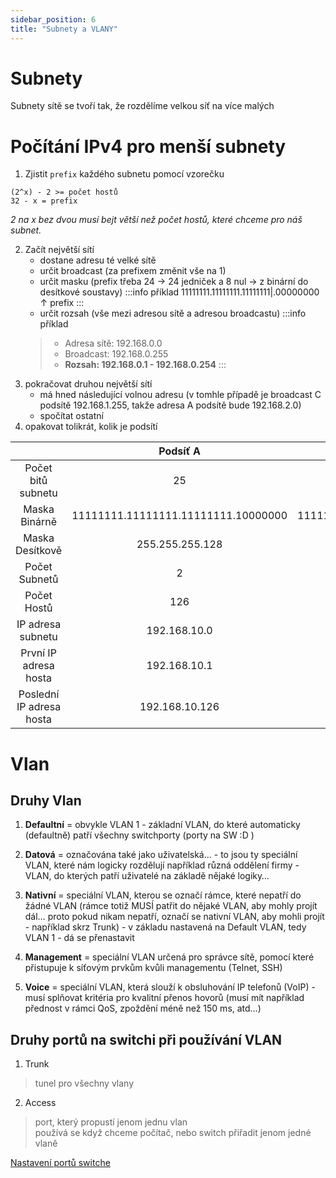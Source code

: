 ```yaml
---
sidebar_position: 6
title: "Subnety a VLANY"
---
```


# Subnety

Subnety sítě se tvoří tak, že rozdělíme velkou síť na více malých 

# Počítání IPv4 pro menší subnety 
1. Zjistit `prefix` každého subnetu pomocí vzorečku

```
(2^x) - 2 >= počet hostů
32 - x = prefix
```
*2 na x bez dvou musí bejt větší než počet hostů, které chceme pro náš subnet.*


2. Začít největší sítí
    * dostane adresu té velké sítě
    * určit broadcast (za prefixem změnit vše na 1)
    * určit masku (prefix třeba 24 -> 24 jedniček a 8 nul -> z binární do desítkové soustavy)
    :::info příklad
        11111111.11111111.11111111|.00000000
                                  ↑
                                prefix
    :::
    * určit rozsah (vše mezi adresou sítě a adresou broadcastu)
    :::info příklad
    > - Adresa sítě: 192.168.0.0
    > - Broadcast: 192.168.0.255
    > - **Rozsah: 192.168.0.1 - 192.168.0.254**
    :::
3. pokračovat druhou největší sítí
    *    má hned následující volnou adresu (v tomhle případě je broadcast C podsítě 192.168.1.255, takže adresa A podsítě bude 192.168.2.0)
    * spočítat ostatní
4. opakovat tolikrát, kolik je podsítí

|| Podsíť A | Podsíť B |
| :-: | :-: | :-: |
|Počet bitů subnetu|25|26|
|Maska Binárně|11111111.11111111.11111111.10000000|11111111.11111111.11111111.11000000|
|Maska Desítkově|255.255.255.128|255.255.255.192|
|Počet Subnetů|2|8|
|Počet Hostů|126|62|
|IP adresa subnetu|192.168.10.0|192.168.10.128|
|První IP adresa hosta|192.168.10.1|192.168.10.129|
|Poslední IP adresa hosta|192.168.10.126|192.169.10.190|

# Vlan

## Druhy Vlan

1. **Defaultní** = obvykle VLAN 1 - základní VLAN, do které automaticky (defaultně) patří všechny
switchporty (porty na SW :D )

2. **Datová** = označována také jako uživatelská… - to jsou ty speciální VLAN, které nám logicky
rozdělují například různá oddělení firmy - VLAN, do kterých patří uživatelé na základě nějaké
logiky…

3. **Nativní** = speciální VLAN, kterou se označí rámce, které nepatří do žádné VLAN (rámce totiž
MUSÍ patřit do nějaké VLAN, aby mohly projít dál… proto pokud nikam nepatří, označí se
nativní VLAN, aby mohli projít - například skrz Trunk) - v základu nastavená na Default VLAN,
tedy VLAN 1 - dá se přenastavit

4. **Management** = speciální VLAN určená pro správce sítě, pomocí které přistupuje k síťovým
prvkům kvůli managementu (Telnet, SSH)

5. **Voice** = speciální VLAN, která slouží k obsluhování IP telefonů (VoIP) - musí splňovat kritéria
pro kvalitní přenos hovorů (musí mít například přednost v rámci QoS, zpoždění méně než 150
ms, atd…)

## Druhy portů na switchi při používání VLAN

1. Trunk
> tunel pro všechny vlany <br/>

2. Access
> port, který propustí jenom jednu vlan <br/>
> používá se když chceme počítač, nebo switch přiřadit jenom jedné vlaně

[Nastavení portů switche](./../commandy#switch)
